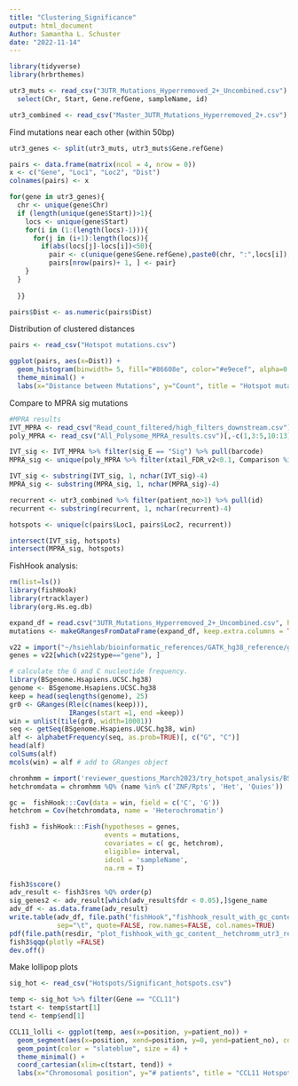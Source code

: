 ---
title: "Clustering_Significance"
output: html_document
Author: Samantha L. Schuster
date: "2022-11-14"
---


```{r}
library(tidyverse)
library(hrbrthemes)
```

```{r import}
utr3_muts <- read_csv("3UTR_Mutations_Hyperremoved_2+_Uncombined.csv") %>%
  select(Chr, Start, Gene.refGene, sampleName, id)

utr3_combined <- read_csv("Master_3UTR_Mutations_Hyperremoved_2+.csv")
```

Find mutations near each other (within 50bp)

```{r}
utr3_genes <- split(utr3_muts, utr3_muts$Gene.refGene)

pairs <- data.frame(matrix(ncol = 4, nrow = 0))
x <- c("Gene", "Loc1", "Loc2", "Dist")
colnames(pairs) <- x

for(gene in utr3_genes){
  chr <- unique(gene$Chr)
  if (length(unique(gene$Start))>1){
    locs <- unique(gene$Start)
    for(i in (1:(length(locs)-1))){
      for(j in (i+1):length(locs)){
        if(abs(locs[j]-locs[i])<50){
          pair <- c(unique(gene$Gene.refGene),paste0(chr, ":",locs[i]),paste0(chr, ":",locs[j]), abs(locs[j]-locs[i]))
          pairs[nrow(pairs)+ 1, ] <- pair}
    }
  }
  
  }}

pairs$Dist <- as.numeric(pairs$Dist)
```

Distribution of clustered distances

```{r}
pairs <- read_csv("Hotspot mutations.csv")

ggplot(pairs, aes(x=Dist)) + 
  geom_histogram(binwidth= 5, fill="#86608e", color="#e9ecef", alpha=0.9) + 
  theme_minimal() + 
  labs(x="Distance between Mutations", y="Count", title = "Hotspot mutation distance")
```

Compare to MPRA sig mutations

```{r}
#MPRA results
IVT_MPRA <- read_csv("Read_count_filtered/high_filters_downstream.csv")[,-1]
poly_MPRA <- read_csv("All_Polysome_MPRA_results.csv")[,-c(1,3:5,10:13)]

IVT_sig <- IVT_MPRA %>% filter(sig_E == "Sig") %>% pull(barcode)
MPRA_sig <- unique(poly_MPRA %>% filter(xtail_FDR_v2<0.1, Comparison %in% c("HighPoly:RNA","TotalPoly:RNA")) %>% pull(barcode))

IVT_sig <- substring(IVT_sig, 1, nchar(IVT_sig)-4)
MPRA_sig <- substring(MPRA_sig, 1, nchar(MPRA_sig)-4)

recurrent <- utr3_combined %>% filter(patient_no>1) %>% pull(id)
recurrent <- substring(recurrent, 1, nchar(recurrent)-4)

hotspots <- unique(c(pairs$Loc1, pairs$Loc2, recurrent))

intersect(IVT_sig, hotspots)
intersect(MPRA_sig, hotspots)
```
FishHook analysis: 

```{r}
rm(list=ls())
library(fishHook)    
library(rtracklayer)
library(org.Hs.eg.db)

expand_df = read.csv("3UTR_Mutations_Hyperremoved_2+_Uncombined.csv", header=T, stringsAsFactors=FALSE)
mutations <- makeGRangesFromDataFrame(expand_df, keep.extra.columns = TRUE)

v22 = import("~/hsiehlab/bioinformatic_references/GATK_hg38_reference/gencode.v22.annotation.gtf")
genes = v22[which(v22$type=="gene"), ]

# calculate the G and C nucleotide frequency.
library(BSgenome.Hsapiens.UCSC.hg38)
genome <- BSgenome.Hsapiens.UCSC.hg38
keep = head(seqlengths(genome), 25) 
gr0 <- GRanges(Rle(c(names(keep))),  
               IRanges(start =1, end =keep))
win = unlist(tile(gr0, width=10001)) 
seq <- getSeq(BSgenome.Hsapiens.UCSC.hg38, win) 
alf <- alphabetFrequency(seq, as.prob=TRUE)[, c("G", "C")] 
head(alf)
colSums(alf)
mcols(win) = alf # add to GRanges object

chromhmm = import('reviewer_questions_March2023/try_hotspot_analysis/BSS01459_18_CALLS_segments.bed.gz') 
hetchromdata = chromhmm %Q% (name %in% c('ZNF/Rpts', 'Het', 'Quies')) 

gc =  fishHook:::Cov(data = win, field = c('C', 'G')) 
hetchrom = Cov(hetchromdata, name = 'Heterochromatin') 

fish3 = fishHook:::Fish(hypotheses = genes,
                        events = mutations,
                        covariates = c( gc, hetchrom),
                        eligible= interval,
                        idcol = 'sampleName',  
                        na.rm = T)

fish3$score()
adv_result <- fish3$res %Q% order(p)
sig_genes2 <- adv_result[which(adv_result$fdr < 0.05),]$gene_name
adv_df <- as.data.frame(adv_result)
write.table(adv_df, file.path("fishHook","fishhook_result_with_gc_content_hetchromm_model_only_utr3_region.txt"), 
            sep="\t", quote=FALSE, row.names=FALSE, col.names=TRUE)
pdf(file.path(resdir, "plot_fishhook_with_gc_content__hetchromm_utr3_region.pdf"), width=10)
fish3$qqp(plotly =FALSE)
dev.off()
```

Make lollipop plots

```{r}
sig_hot <- read_csv("Hotspots/Significant_hotspots.csv")

temp <- sig_hot %>% filter(Gene == "CCL11")
tstart <- temp$start[1]
tend <- temp$end[1]

CCL11_lolli <- ggplot(temp, aes(x=position, y=patient_no)) +
  geom_segment(aes(x=position, xend=position, y=0, yend=patient_no), color = "grey") +
  geom_point(color = "slateblue", size = 4) + 
  theme_minimal() +
  coord_cartesian(xlim=c(tstart, tend)) + 
  labs(x="Chromosomal position", y="# patients", title = "CCL11 Hotspot")

```

